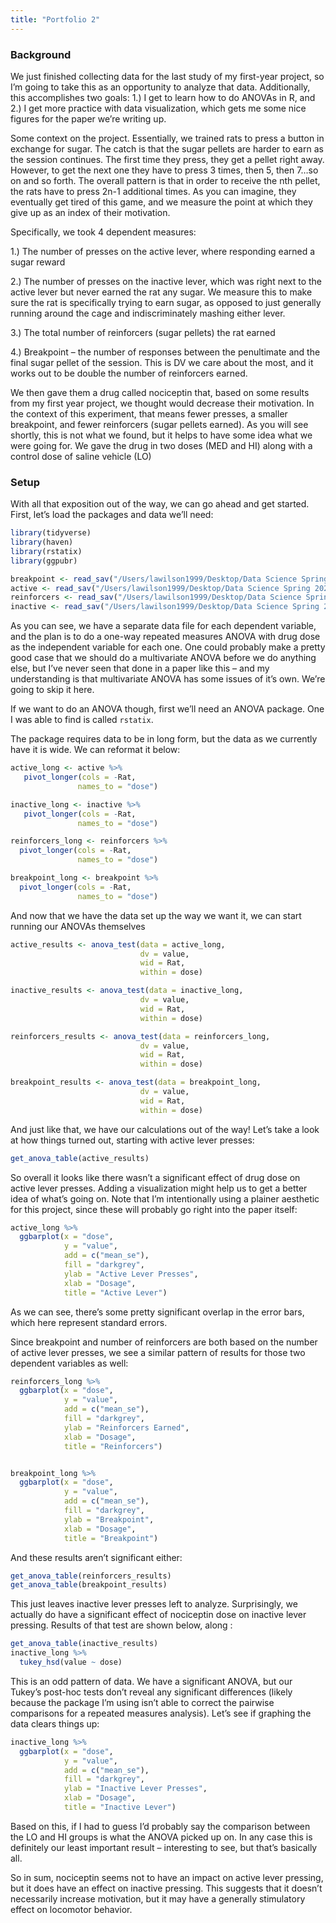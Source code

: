 ```yaml
---
title: "Portfolio 2"
---
```


### Background

We just finished collecting data for the last study of my first-year project, so I'm going to take this as an opportunity to analyze that data.  Additionally, this accomplishes two goals: 1.) I get to learn how to do ANOVAs in R, and 2.) I get more practice with data visualization, which gets me some nice figures for the paper we're writing up.

Some context on the project. Essentially, we trained rats to press a button in exchange for sugar. The catch is that the sugar pellets are harder to earn as the session continues. The first time they press, they get a pellet right away. However, to get the next one they have to press 3 times, then 5, then 7...so on and so forth. The overall pattern is that in order to receive the nth pellet, the rats have to press 2n-1 additional times. As you can imagine, they eventually get tired of this game, and we measure the point at which they give up  as an index of their motivation.

Specifically, we took 4 dependent measures:

1.) The number of presses on the active lever, where responding earned a sugar reward

2.) The number of presses on the inactive lever, which was right next to the active lever but never earned the rat any sugar. We measure this to make sure the rat is specifically trying to earn sugar, as opposed to just generally running around the cage and indiscriminately mashing either lever.

3.) The total number of reinforcers (sugar pellets) the rat earned

4.) Breakpoint -- the number of responses between the penultimate and the final sugar pellet of the session. This is DV we care about the most, and it  works out to be double the number of reinforcers earned.

We then gave them a drug called nociceptin that, based on some results from my first year project, we thought would decrease their motivation. In the context of this experiment, that means fewer presses, a smaller breakpoint, and fewer reinforcers (sugar pellets earned). As you will see shortly, this is not what we found, but it helps to have some idea what we were going for. We gave the drug in two doses (MED and HI) along with a control dose of saline vehicle (LO)

### Setup

With all that exposition out of the way, we can go ahead and get started. First, let's load the packages and data we'll need:

```r
library(tidyverse)
library(haven)
library(rstatix)
library(ggpubr)

breakpoint <- read_sav("/Users/lawilson1999/Desktop/Data Science Spring 2023/Portfolio/p02/HZ_Breakpoint.sav")
active <- read_sav("/Users/lawilson1999/Desktop/Data Science Spring 2023/Portfolio/p02/HZ_TotalLeverPresses.sav")
reinforcers <- read_sav("/Users/lawilson1999/Desktop/Data Science Spring 2023/Portfolio/p02/HZ_Reinforcers.sav")
inactive <- read_sav("/Users/lawilson1999/Desktop/Data Science Spring 2023/Portfolio/p02/HZ_InactiveLever.sav")

```

As you can see, we have a separate data file for each dependent variable, and the plan is to do a one-way repeated measures ANOVA with drug dose as the independent variable for each one. One could probably make a pretty good case that we should do a multivariate ANOVA before we do anything else, but I've never seen that done in a paper like this -- and my understanding is that multivariate ANOVA has some issues of it's own. We're going to skip it here.

If we want to do an ANOVA though, first we'll need an ANOVA package. One I was able to find is called `rstatix`. 

The package requires data to be in long form, but the data as we currently have it is wide. We can reformat it below:

```r
active_long <- active %>%
   pivot_longer(cols = -Rat,
               names_to = "dose")

inactive_long <- inactive %>%
   pivot_longer(cols = -Rat,
               names_to = "dose")

reinforcers_long <- reinforcers %>%
  pivot_longer(cols = -Rat,
               names_to = "dose")

breakpoint_long <- breakpoint %>%
  pivot_longer(cols = -Rat,
               names_to = "dose")
```

And now that we have the data set up the way we want it, we can start running our ANOVAs themselves

```r
active_results <- anova_test(data = active_long,
                             dv = value,
                             wid = Rat,
                             within = dose)

inactive_results <- anova_test(data = inactive_long,
                             dv = value,
                             wid = Rat,
                             within = dose)

reinforcers_results <- anova_test(data = reinforcers_long,
                             dv = value,
                             wid = Rat,
                             within = dose)

breakpoint_results <- anova_test(data = breakpoint_long,
                             dv = value,
                             wid = Rat,
                             within = dose)
```

And just like that, we have our calculations out of the way! Let's take a look at how things turned out, starting with active lever presses:

```r
get_anova_table(active_results)
```

So overall it looks like there wasn't a significant effect of drug dose on active lever presses. Adding a visualization might help us to get a better idea of what's going on. Note that I'm intentionally using a plainer aesthetic for this project, since these will probably go right into the paper itself:

```r
active_long %>%
  ggbarplot(x = "dose",
            y = "value",
            add = c("mean_se"),
            fill = "darkgrey",
            ylab = "Active Lever Presses",
            xlab = "Dosage",
            title = "Active Lever")
```

As we can see, there's some pretty significant overlap in the error bars, which here represent standard errors.

Since breakpoint and number of reinforcers are both based on the number of active lever presses, we see a similar pattern of results for those two dependent variables as well:

```r
reinforcers_long %>%
  ggbarplot(x = "dose",
            y = "value",
            add = c("mean_se"),
            fill = "darkgrey",
            ylab = "Reinforcers Earned",
            xlab = "Dosage",
            title = "Reinforcers")


breakpoint_long %>%
  ggbarplot(x = "dose",
            y = "value",
            add = c("mean_se"),
            fill = "darkgrey",
            ylab = "Breakpoint",
            xlab = "Dosage",
            title = "Breakpoint")

```

And these results aren't significant either:

```r
get_anova_table(reinforcers_results)
get_anova_table(breakpoint_results)
```

This just leaves inactive lever presses left to analyze. Surprisingly, we actually do have a significant effect of nociceptin dose on inactive lever pressing. Results of that test are shown below, along :

```r
get_anova_table(inactive_results)
inactive_long %>%
  tukey_hsd(value ~ dose)
```

This is an odd pattern of data. We have a significant ANOVA, but our Tukey's post-hoc tests don't reveal any significant differences (likely because the package I'm using isn't able to correct the pairwise comparisons for a repeated measures analysis). Let's see if graphing the data clears things up:

```r
inactive_long %>%
  ggbarplot(x = "dose",
            y = "value",
            add = c("mean_se"),
            fill = "darkgrey",
            ylab = "Inactive Lever Presses",
            xlab = "Dosage",
            title = "Inactive Lever")
```

Based on this, if I had to guess I'd probably say the comparison between the LO and HI groups is what the ANOVA picked up on. In any case this is definitely our least important result -- interesting to see, but that's basically all.

So in sum, nociceptin seems not to have an impact on active lever pressing, but it does have an effect on inactive pressing. This suggests that it doesn't necessarily increase motivation, but it may have a generally stimulatory effect on locomotor behavior.

